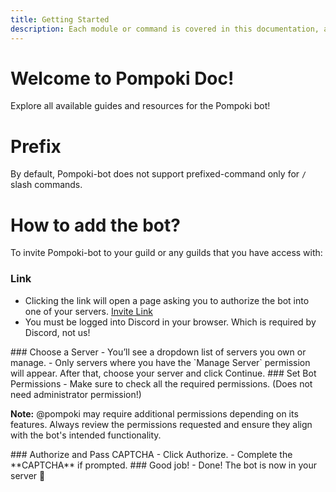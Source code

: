 ```yaml
---
title: Getting Started
description: Each module or command is covered in this documentation, along with its explanation, usage, and examples.
---
```



# Welcome to Pompoki Doc!
Explore all available guides and resources for the Pompoki bot!

# Prefix
By default, Pompoki-bot does not support prefixed-command only for `/` slash commands.

# How to add the bot?
To invite Pompoki-bot to your guild or any guilds that you have access with:
<Steps>
<Step>
### Link
- Clicking the link will open a page asking you to authorize the bot into one of your servers. [Invite Link](https://discord.com/oauth2/authorize?client_id=1163037938263806002)
- You must be logged into Discord in your browser. Which is required by Discord, not us!
</Step>

<Step>
### Choose a Server
- You’ll see a dropdown list of servers you own or manage.
- Only servers where you have the `Manage Server` permission will appear. After that, choose your server and click Continue.
</Step>

<Step> 
### Set Bot Permissions
- Make sure to check all the required permissions. (Does not need administrator permission!)
<p className="noteBox"><strong>Note:</strong> <span className="font-1">@pompoki</span> may require additional permissions depending on its features. Always review the permissions requested and ensure they align with the bot's intended functionality.</p>
</Step>

<Step>
### Authorize and Pass CAPTCHA
- Click Authorize.
- Complete the **CAPTCHA** if prompted.
</Step>

<Step>
### Good job!
- Done! The bot is now in your server 🎉
</Step>
</Steps>

<Cards>
  <Card title="Need Help? Join our Support Server!" href="https://discord.gg/7kjJm6XYJ3" />
</Cards>
